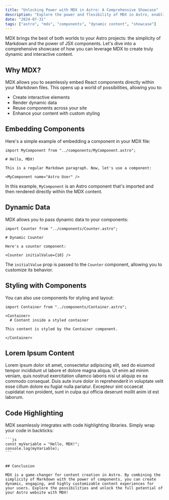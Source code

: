 ```yaml
---
title: "Unlocking Power with MDX in Astro: A Comprehensive Showcase"
description: "Explore the power and flexibility of MDX in Astro, enabling dynamic content creation and component integration within your Markdown files."
date: "2024-07-31"
tags: ["astro", "mdx", "components", "dynamic content", "showcase"]
---
```


MDX brings the best of both worlds to your Astro projects: the simplicity of Markdown and the power of JSX components. Let's dive into a comprehensive showcase of how you can leverage MDX to create truly dynamic and interactive content.

## Why MDX?

MDX allows you to seamlessly embed React components directly within your Markdown files. This opens up a world of possibilities, allowing you to:

- Create interactive elements
- Render dynamic data
- Reuse components across your site
- Enhance your content with custom styling

## Embedding Components

Here's a simple example of embedding a component in your MDX file:

```mdx
import MyComponent from "../components/MyComponent.astro";

# Hello, MDX!

This is a regular Markdown paragraph. Now, let's use a component:

<MyComponent name="Astro User" />
```

In this example, `MyComponent` is an Astro component that's imported and then rendered directly within the MDX content.

## Dynamic Data

MDX allows you to pass dynamic data to your components:

```mdx
import Counter from "../components/Counter.astro";

# Dynamic Counter

Here's a counter component:

<Counter initialValue={10} />
```

The `initialValue` prop is passed to the `Counter` component, allowing you to customize its behavior.

## Styling with Components

You can also use components for styling and layout:

```mdx
import Container from "../components/Container.astro";

<Container>
  # Content inside a styled container

This content is styled by the Container component.

</Container>
```

## Lorem Ipsum Content

Lorem ipsum dolor sit amet, consectetur adipiscing elit, sed do eiusmod tempor incididunt ut labore et dolore magna aliqua. Ut enim ad minim veniam, quis nostrud exercitation ullamco laboris nisi ut aliquip ex ea commodo consequat. Duis aute irure dolor in reprehenderit in voluptate velit esse cillum dolore eu fugiat nulla pariatur. Excepteur sint occaecat cupidatat non proident, sunt in culpa qui officia deserunt mollit anim id est laborum.

## Code Highlighting

MDX seamlessly integrates with code highlighting libraries. Simply wrap your code in backticks:

````mdx
```js
const myVariable = "Hello, MDX!";
console.log(myVariable);
```
````

```

## Conclusion

MDX is a game-changer for content creation in Astro. By combining the simplicity of Markdown with the power of components, you can create dynamic, engaging, and highly customizable content experiences for your users. Explore the possibilities and unlock the full potential of your Astro website with MDX!
```
